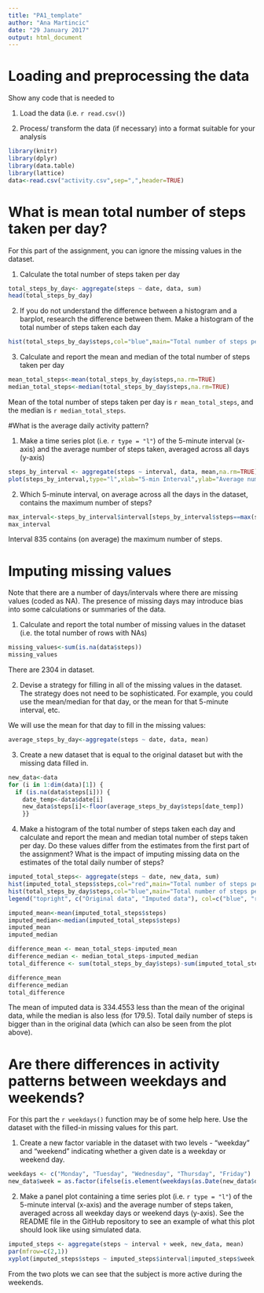 ---
title: "PA1_template"
author: "Ana Martincic"
date: "29 January 2017"
output: html_document
---
# Loading and preprocessing the data

Show any code that is needed to 

1. Load the data (i.e. ` r read.csv()`)

2. Process/ transform the data (if necessary) into a format suitable for your analysis

```{r, cache=TRUE}
library(knitr)
library(dplyr)
library(data.table)
library(lattice)
data<-read.csv("activity.csv",sep=",",header=TRUE)
```

# What is mean total number of steps taken per day?

For this part of the assignment, you can ignore the missing values in the dataset.

1. Calculate the total number of steps taken per day

```{r, cache=TRUE, eval=TRUE}
total_steps_by_day<- aggregate(steps ~ date, data, sum)
head(total_steps_by_day)
```

2. If you do not understand the difference between a histogram and a barplot, research the difference between them. Make a histogram of the total number of steps taken each day

```{r, cache=TRUE}
hist(total_steps_by_day$steps,col="blue",main="Total number of steps per day",xlab="Number of steps",ylab="Number of days")
```

3. Calculate and report the mean and median of the total number of steps taken per day

```{r, cache=TRUE}
mean_total_steps<-mean(total_steps_by_day$steps,na.rm=TRUE)
median_total_steps<-median(total_steps_by_day$steps,na.rm=TRUE)
```

Mean of the total number of steps taken per day is `r mean_total_steps`, and the median is `r median_total_steps`.

#What is the average daily activity pattern?

1. Make a time series plot (i.e. ` r type = "l"`) of the 5-minute interval (x-axis) and the average number of steps taken, averaged across all days (y-axis)

```{r, cache=TRUE}
steps_by_interval <- aggregate(steps ~ interval, data, mean,na.rm=TRUE)
plot(steps_by_interval,type="l",xlab="5-min Interval",ylab="Average number of steps",main="Average number of steps per day by interval")
```

2. Which 5-minute interval, on average across all the days in the dataset, contains the maximum number of steps?

```{r, eval=TRUE, cache=TRUE}
max_interval<-steps_by_interval$interval[steps_by_interval$steps==max(steps_by_interval$steps)]
max_interval
```

Interval 835 contains (on average) the maximum number of steps.


# Imputing missing values

Note that there are a number of days/intervals where there are missing values (coded as NA). The presence of missing days may introduce bias into some calculations or summaries of the data.

1. Calculate and report the total number of missing values in the dataset (i.e. the total number of rows with NAs)

```{r, cache=TRUE}
missing_values<-sum(is.na(data$steps))
missing_values
```

There are 2304 in dataset.

2. Devise a strategy for filling in all of the missing values in the dataset. The strategy does not need to be sophisticated. For example, you could use the mean/median for that day, or the mean for that 5-minute interval, etc.

We will use the mean for that day to fill in the missing values:

```{r, cache=TRUE}
average_steps_by_day<-aggregate(steps ~ date, data, mean)
```

3. Create a new dataset that is equal to the original dataset but with the missing data filled in.

```{r, cache=TRUE}
new_data<-data
for (i in 1:dim(data)[1]) { 
  if (is.na(data$steps[i])) {
    date_temp<-data$date[i]
    new_data$steps[i]<-floor(average_steps_by_day$steps[date_temp])
    }}
```


4. Make a histogram of the total number of steps taken each day and calculate and report the mean and median total number of steps taken per day. Do these values differ from the estimates from the first part of the assignment? What is the impact of imputing missing data on the estimates of the total daily number of steps?

```{r, cache=TRUE}
imputed_total_steps<- aggregate(steps ~ date, new_data, sum)
hist(imputed_total_steps$steps,col="red",main="Total number of steps per day",xlab="Number of steps",ylab="Number of days")
hist(total_steps_by_day$steps,col="blue",main="Total number of steps per day",xlab="Number of steps",ylab="Number of days",add=T)
legend("topright", c("Original data", "Imputed data"), col=c("blue", "red"), lwd=5)

imputed_mean<-mean(imputed_total_steps$steps)
imputed_median<-median(imputed_total_steps$steps)
imputed_mean
imputed_median

difference_mean <- mean_total_steps-imputed_mean
difference_median <- median_total_steps-imputed_median
total_difference <- sum(total_steps_by_day$steps)-sum(imputed_total_steps$steps)

difference_mean
difference_median
total_difference
```

The mean of imputed data is 334.4553 less than the mean of the original data, while the median is also less (for 179.5). Total daily number of steps is bigger than in the original data (which can also be seen from the plot above).


# Are there differences in activity patterns between weekdays and weekends?

For this part the ` r weekdays()` function may be of some help here. Use the dataset with the filled-in missing values for this part.

1. Create a new factor variable in the dataset with two levels - "weekday" and "weekend" indicating whether a given date is a weekday or weekend day.

```{r, cache=TRUE}
weekdays <- c("Monday", "Tuesday", "Wednesday", "Thursday", "Friday")
new_data$week = as.factor(ifelse(is.element(weekdays(as.Date(new_data$date)),weekdays), "Weekday", "Weekend"))
```

2. Make a panel plot containing a time series plot (i.e. ` r type = "l"`) of the 5-minute interval (x-axis) and the average number of steps taken, averaged across all weekday days or weekend days (y-axis). See the README file in the GitHub repository to see an example of what this plot should look like using simulated data.

```{r, cache=TRUE}
imputed_steps <- aggregate(steps ~ interval + week, new_data, mean)
par(mfrow=c(2,1))
xyplot(imputed_steps$steps ~ imputed_steps$interval|imputed_steps$week, main="Average Steps per Day by Interval",xlab="5-min Interval", ylab="Number of steps", type="l")
```

From the two plots we can see that the subject is more active during the weekends.